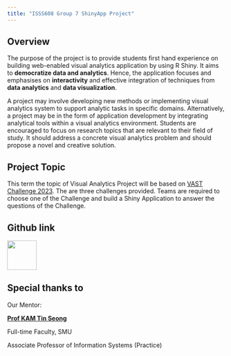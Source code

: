 ```yaml
---
title: "ISSS608 Group 7 ShinyApp Project"
---
```


## **Overview**

The purpose of the project is to provide students first hand experience on building web-enabled visual analytics application by using R Shiny. It aims to **democratize data and analytics**. Hence, the application focuses and emphasises on **interactivity** and effective integration of techniques from **data analytics** and **data visualization**.

A project may involve developing new methods or implementing visual analytics system to support analytic tasks in specific domains. Alternatively, a project may be in the form of application development by integrating analytical tools within a visual analytics environment. Students are encouraged to focus on research topics that are relevant to their field of study. It should address a concrete visual analytics problem and should propose a novel and creative solution.

## **Project Topic**

This term the topic of Visual Analytics Project will be based on [VAST Challenge 2023](https://vast-challenge.github.io/2023/). The are three challenges provided. Teams are required to choose one of the Challenge and build a Shiny Application to answer the questions of the Challenge.

## Github link

[![](images/download.png){width="68"}](https://github.com/vaag7/vaag7)

## Special thanks to

Our Mentor:

[**Prof KAM Tin Seong**](https://faculty.smu.edu.sg/profile/kam-tin-seong-486)

Full-time Faculty, SMU

Associate Professor of Information Systems (Practice)
